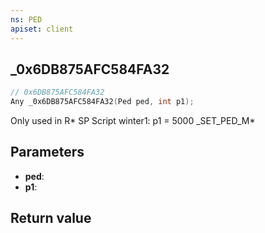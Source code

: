```yaml
---
ns: PED
apiset: client
---
```

## _0x6DB875AFC584FA32

```c
// 0x6DB875AFC584FA32
Any _0x6DB875AFC584FA32(Ped ped, int p1);
```

Only used in R* SP Script winter1: p1 = 5000
_SET_PED_M*

## Parameters
* **ped**:
* **p1**:

## Return value
